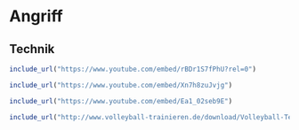 # Angriff


## Technik

```r
include_url("https://www.youtube.com/embed/rBDr1S7fPhU?rel=0")
```

```r
include_url("https://www.youtube.com/embed/Xn7h8zuJvjg")
```


```r
include_url("https://www.youtube.com/embed/Ea1_02seb9E")
```

```r
include_url("http://www.volleyball-trainieren.de/download/Volleyball-Technik-Angriff.pdf")
```
